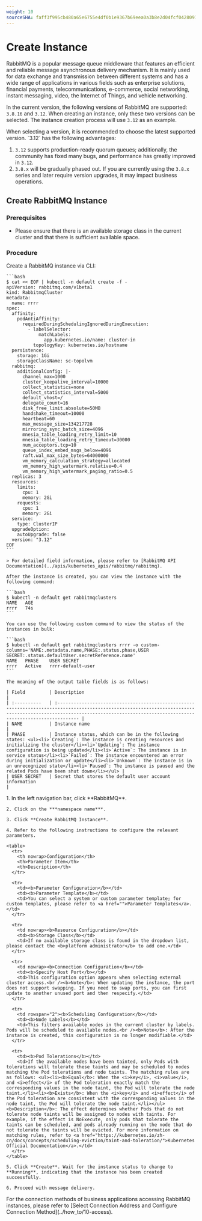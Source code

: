 ```yaml
---
weight: 10
sourceSHA: faff3f995cb480a65e6755e4df0b1e9367b69eea0a3b8e2d04fcf0428091434e
---
```


# Create Instance

RabbitMQ is a popular message queue middleware that features an efficient and reliable message asynchronous delivery mechanism. It is mainly used for data exchange and transmission between different systems and has a wide range of applications in various fields such as enterprise solutions, financial payments, telecommunications, e-commerce, social networking, instant messaging, video, the Internet of Things, and vehicle networking.

In the current version, the following versions of RabbitMQ are supported: `3.8.16` and `3.12`. When creating an instance, only these two versions can be selected. The instance creation process will use `3.12` as an example.

<Directive type="tip" title="Version Suggestion">
  When selecting a version, it is recommended to choose the latest supported version. `3.12` has the following advantages:

  1. `3.12` supports production-ready quorum queues; additionally, the community has fixed many bugs, and performance has greatly improved in `3.12`.
  2. `3.8.x` will be gradually phased out. If you are currently using the `3.8.x` series and later require version upgrades, it may impact business operations.
</Directive>

## Create RabbitMQ Instance

### Prerequisites

- Please ensure that there is an available storage class in the current cluster and that there is sufficient available space.

### Procedure

<Tabs>
  <Tab label="CLI">
    Create a RabbitMQ instance via CLI:

    ```bash
    $ cat << EOF | kubectl -n default create -f -
    apiVersion: rabbitmq.com/v1beta1
    kind: RabbitmqCluster
    metadata:
      name: rrrr
    spec:
      affinity:
        podAntiAffinity:
          requiredDuringSchedulingIgnoredDuringExecution:
            - labelSelector:
                matchLabels:
                  app.kubernetes.io/name: cluster-in
              topologyKey: kubernetes.io/hostname
      persistence:
        storage: 1Gi
        storageClassName: sc-topolvm
      rabbitmq:
        additionalConfig: |-
          channel_max=1000
          cluster_keepalive_interval=10000
          collect_statistics=none
          collect_statistics_interval=5000
          default_vhost=/
          delegate_count=16
          disk_free_limit.absolute=50MB
          handshake_timeout=10000
          heartbeat=60
          max_message_size=134217728
          mirroring_sync_batch_size=4096
          mnesia_table_loading_retry_limit=10
          mnesia_table_loading_retry_timeout=30000
          num_acceptors.tcp=10
          queue_index_embed_msgs_below=4096
          raft.wal_max_size_bytes=64000000
          vm_memory_calculation_strategy=allocated
          vm_memory_high_watermark.relative=0.4
          vm_memory_high_watermark_paging_ratio=0.5
      replicas: 3
      resources:
        limits:
          cpu: 1
          memory: 2Gi
        requests:
          cpu: 1
          memory: 2Gi
      service:
        type: ClusterIP
      upgradeOption:
        autoUpgrade: false
      version: "3.12"
    EOF
    ```

    > For detailed field information, please refer to [RabbitMQ API Documentation](../apis/kubernetes_apis/rabbitmq/rabbitmq).

    After the instance is created, you can view the instance with the following command:

    ```bash
    $ kubectl -n default get rabbitmqclusters
    NAME   AGE
    rrrr   74s
    ```

    You can use the following custom command to view the status of the instances in bulk:

    ```bash
    $ kubectl -n default get rabbitmqclusters rrrr -o custom-columns='NAME:.metadata.name,PHASE:.status.phase,USER SECRET:.status.defaultUser.secretReference.name'
    NAME   PHASE    USER SECRET
    rrrr   Active   rrrr-default-user
    ```

    The meaning of the output table fields is as follows:

    | Field         | Description                                                                                                                                                                                                                  |
    | :----------   | :-------------------------------------------------------------------------------------------------------------------------------------------------------------------------------------------------------------------------- |
    | NAME          | Instance name                                                                                                                                                                                                                |
    | PHASE         | Instance status, which can be in the following states: <ul><li>`Creating`: The instance is creating resources and initializing the cluster</li><li>`Updating`: The instance configuration is being updated</li><li>`Active`: The instance is in service status</li><li>`Failed`: The instance encountered an error during initialization or update</li><li>`Unknown`: The instance is in an unrecognized state</li><li>`Paused`: The instance is paused and the related Pods have been shut down</li></ul> |
    | USER SECRET   | Secret that stores the default user account information                                                                                                                                                                   |
  </Tab>

  <Tab label="Web Console">
    1. In the left navigation bar, click **RabbitMQ**.

    2. Click on the ***namespace name***.

    3. Click **Create RabbitMQ Instance**.

    4. Refer to the following instructions to configure the relevant parameters.

    <table>
      <tr>
        <th nowrap>Configuration</th>
        <th>Parameter Item</th>
        <th>Description</th>
      </tr>

      <tr>
        <td><b>Parameter Configuration</b></td>
        <td><b>Parameter Template</b></td>
        <td>You can select a system or custom parameter template; for custom templates, please refer to <a href="">Parameter Templates</a>.</td>
      </tr>

      <tr>
        <td nowrap><b>Resource Configuration</b></td>
        <td><b>Storage Class</b></td>
        <td>If no available storage class is found in the dropdown list, please contact the <b>platform administrator</b> to add one.</td>
      </tr>

      <tr>
        <td nowrap><b>Connection Configuration</b></td>
        <td><b>Specify Host Port</b></td>
        <td>This configuration option appears when selecting external cluster access.<br /><b>Note</b>: When updating the instance, the port does not support swapping. If you need to swap ports, you can first update to another unused port and then respecify.</td>
      </tr>

      <tr>
        <td rowspan="2"><b>Scheduling Configuration</b></td>
        <td><b>Node Labels</b></td>
        <td>This filters available nodes in the current cluster by labels. Pods will be scheduled to available nodes.<br /><b>Note</b>: After the instance is created, this configuration is no longer modifiable.</td>
      </tr>

      <tr>
        <td><b>Pod Tolerations</b></td>
        <td>If the available nodes have been tainted, only Pods with tolerations will tolerate these taints and may be scheduled to nodes matching the Pod tolerations and node taints. The matching rules are as follows: <ul><li><b>Equal</b>: When the <i>key</i>, <i>value</i>, and <i>effect</i> of the Pod toleration exactly match the corresponding values in the node taint, the Pod will tolerate the node taint.</li><li><b>Exists</b>: When the <i>key</i> and <i>effect</i> of the Pod toleration are consistent with the corresponding values in the node taint, the Pod will tolerate the node taint.</li></ul><b>Description</b>: The effect determines whether Pods that do not tolerate node taints will be assigned to nodes with taints. For example, if the effect is NoExecute, only pods that tolerate the taints can be scheduled, and pods already running on the node that do not tolerate the taints will be evicted. For more information on matching rules, refer to <a href="https://kubernetes.io/zh-cn/docs/concepts/scheduling-eviction/taint-and-toleration/">Kubernetes Official Documentation</a>.</td>
      </tr>
    </table>

    5. Click **Create**. Wait for the instance status to change to **Running**, indicating that the instance has been created successfully.

    6. Proceed with message delivery.
  </Tab>
</Tabs>

<Directive type="info" title="Tip">
  For the connection methods of business applications accessing RabbitMQ instances, please refer to [Select Connection Address and Configure Connection Method](../how_to/10-access).
</Directive>
